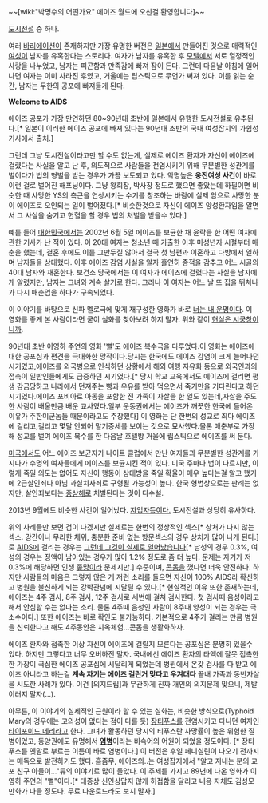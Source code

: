 ~~[wiki:"박명수의 어떤가요" 에이즈 월드에 오신걸 환영합니다]~~

[[도시전설]] 중 하나.

여러 [[바리에이션]]이 존재하지만 가장 유명한 버전은 [[일본]]에서 만들어진 것으로 매력적인 [[여성]]이 남자를 유혹한다는 스토리다. 여자가 남자를 유혹한 후 [[모텔]]에서 서로 열정적인 사랑을 나누었고, 남자는 피곤함과 만족감에 빠져 잠이 든다. 그런데 다음날 아침에 일어나면 여자는 이미 사라진 후였고, 거울에는 립스틱으로 무언가 써져 있다. 이를 읽는 순간, 남자는 무한의 공포에 빠져들게 된다.

'''Welcome to AIDS''' 

에이즈 공포가 가장 만연하던 80~90년대 초반에 일본에서 유행한 도시전설로 유추된다.[* 일본이 이러한 에이즈 공포에 빠져 있다는 90년대 초반의 국내 여성잡지의 가쉽성 기사에서 출처.]

그런데 그냥 도시전설이라고만 할 수도 없는게, 실제로 에이즈 환자가 자신이 에이즈에 걸렸다는 사실을 알고 난 후, 의도적으로 사람들을 전염시키기 위해 무분별한 성관계를 벌이다가 법의 형벌을 받는 경우가 가끔 보도되고 있다. 악명높은 '''웅진여성 사건'''이 바로 이런 걸로 벌어진 해프닝이다. 그냥 왕회장, 박사장 정도로 했으면 좋았는데 하필이면 비슷한 때 사망한 YS의 측근을 연상시키는 수기를 창조하는 바람에 실제 암으로 사망한 분이 에이즈로 오인되는 일이 벌어졌다.[* 비슷한것으로 자신이 에이즈 양성환자임을 알면서 그 사실을 숨기고 헌혈을 할 경우 법의 처벌을 받을수 있다.]

예를 들어 [[대한민국]]에서는 2002년 6월 5일 에이즈를 보균한 채 윤락을 한 어떤 여자에 관한 기사가 난 적이 있다. 이 20대 여자는 청소년 때 가출한 이후 미성년자 시절부터 매춘을 했는데, 결혼 후에도 이를 그만두질 않아서 결국 첫 남편과 이혼하고 다방에서 일하며 남자들을 상대했다. 이후 에이즈 감염 사실을 알자 홀연히 종적을 감추고 어느 시골의 40대 남자와 재혼한다. 보건소 당국에서는 이 여자가 에이즈에 걸렸다는 사실을 남자에게 알렸지만, 남자는 그녀와 계속 살기로 한다. 그러나 이 여자는 어느 날 또 집을 뛰쳐나가 다시 매춘업을 하다가 구속되었다.

이 이야기를 바탕으로 신파 멜로극에 맞게 재구성한 영화가 바로 [[너는 내 운명]]이다. 이 영화를 좋게 본 사람이라면 굳이 실화를 찾아보려 하지 말자. 위와 같이 [[현실은 시궁창]]이니까.

90년대 초반 이영하 주연의 영화 '뻘'도 에이즈 복수극을 다루었다.이 영화는 에이즈에 대한 공포심과 편견을 극대화한 망작이다.당시는 한국에도 에이즈 감염이 크게 늘어나던 시기였고,에이즈를 외국병으로 인식하던 상황에서 해외 여행 자유화 등으로 외국인과의 접촉이 일반인들에게도 급증하던 시기였다.[* 당시 학교 교육에서도 에이즈에 걸리면 평생 감금당하고 나라에서 던져주는 빵과 우유를 받아 먹으면서 죽기만을 기다린다고 하던 시기였다.에이즈 포비아로 아동을 포함한 전 가족이 자살을 한 일도 있는데,자살을 주도한 사람이 배울만큼 배운 교사였다.일부 운동권에서는 에이즈가 깨끗한 한국에 들어온 이유가 주한미군놈들 때문이라고도 주장했다] 이 영화는 단 한번의 성교로 죄다 에이즈에 걸리고,걸리고 몇달 안되어 말기증세를 보이는 것으로 묘사했다.물론 매춘부로 가장해 성교를 벌여 에이즈 복수를 한 다음날 호텔방 거울에 립스틱으로 에이즈를 써 둔다.

[[미국]]에서도 어느 에이즈 보균자가 나이트 클럽에서 만난 여자들과 무분별한 성관계를 가지다가 수명의 여자들에게 에이즈를 보균시킨 적이 있다. 미국 주마다 법이 다르지만, 이렇게 죽일 의도는 없어도 자신이 행동이 상대방을 죽일 확율이 매우 높다는걸 알고 했기에 2급살인죄나 아님 과실치사죄로 구형될 가능성이 높다. 한국 형법상으로는 판례는 없지만, 살인죄보다는 [[중상해]]로 처벌된다는 것이 다수설.

2013년 9월에도 비슷한 사건이 일어났다. [http://news.chosun.com/site/data/html_dir/2013/09/03/2013090301233.html 자업자득이다.] 도시전설과 상당히 유사하다.

위의 사례들만 보면 겁이 나겠지만 실제로는 한번의 정상적인 섹스[* 상처가 나지 않는 섹스. 강간이나 무리한 체위, 충분한 준비 없는 항문섹스의 경우 상처가 많이 나게 된다.]로 [[AIDS]]에 걸리는 경우는 [[그런데 그것이 실제로 일어났습니다]][* 남성의 경우 0.3%, 여성의 경우는 정액이 남아있는 경우가 많아 1.2% 정도로 좀 더 높다. 문제는 자기가 저 0.3%에 해당하면 인생 [[좆망]]이라 문제지만.] 수준이며, [[콘돔]]을 꼈다면 더욱 안전하다. 하지만 사람들의 마음은 그렇지 않은 게 저런 소리를 들으면 자신이 100% AIDS라 확신하고 병원을 불신하게 되는 강박관념에 시달릴 수 있다.[* 현실적인 이유 또한 존재하는데, 에이즈는 4주 검사, 8주 검사, 12주 검사로 세번에 걸쳐 검사한다. 첫 검사때 음성이라고 해서 안심할 수는 없다는 소리. 물론 4주때 음성인 사람이 8주때 양성이 되는 경우는 극소수이다.] 또한 에이즈는 바로 확인도 불가능하다. 기본적으로 4주가 걸리는 만큼 병원을 신뢰한다고 해도 4주동안은 지옥체험...콘돔을 생활화하자.

에이즈 환자와 접촉한 이상 자신이 에이즈에 걸릴지 모른다는 공포심은 분명히 있을수 있다. 하지만 그렇다고 너무 오버하진 말자. 국내에선 에이즈 환자의 타액에 잘못 접촉한 한 가장이 극심한 에이즈 공포심에 시달리게 되었는데 병원에서 온갖 검사를 다 받고 에이즈 아니라고 하는걸 '''계속 자기는 에이즈 걸린거 맞다고 우겨대다''' 끝내 가족과 동반자살을 시도한 사례가 있다. 이건 [의지드립]과 무관하게 진짜 개인의 의지문제 맞으니, 제발 이러지 말자(...).

아무튼, 이 이야기의 실제적인 근원이라 할 수 있는 실화는, 비슷한 방식으로(Typhoid Mary의 경우에는 고의성이 없다는 점이 다를 듯) [[장티푸스]]를 전염시키고 다니던 여자인 [[타이포이드 메리]]라고 한다. 그녀가 활동하던 당시의 티푸스란 사망률이 높은 위험한 질병이었고, 동양권에도 유명해서 '''[[염병]]'''이라는 비속어의 어원이 되었을 정도이다. [* 장티푸스를 옛말로 부르는 이름이 바로 염병이다.] 이 버전은 후일 페니실린이 나오기 전까지는 매독으로 발전하기도 했다. 흠좀무, 에이즈의..는 여성잡지에서 "알고 지내는 분의 교포 친구 아들이..."류의 이야기로 많이 돌았다. 이 주제를 가지고 89년에 나온 영화가 이영하 주연의 "뻘"이다.[* 대종상 신인상답지 않게 허접함을 달리고 내용 자체도 김성모 만화가 나을 정도다. 무료 다운로드라도 보지 말자.]
